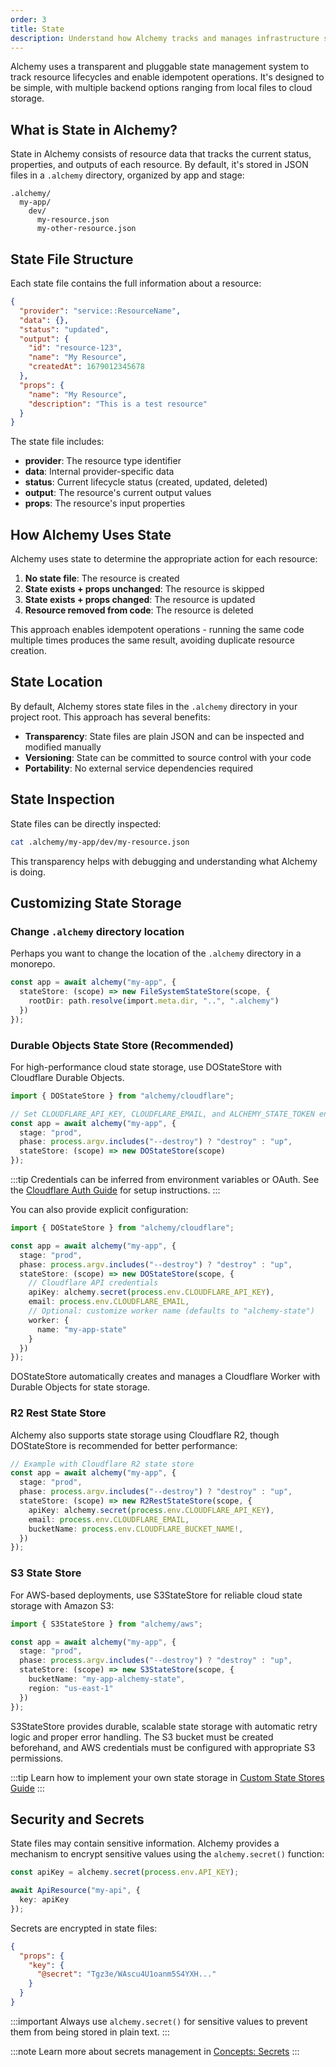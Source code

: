 ```yaml
---
order: 3
title: State
description: Understand how Alchemy tracks and manages infrastructure state using transparent, pluggable storage. Learn about state files, customizing storage backends, and securing sensitive data.
---
```


Alchemy uses a transparent and pluggable state management system to track resource lifecycles and enable idempotent operations. It's designed to be simple, with multiple backend options ranging from local files to cloud storage.

## What is State in Alchemy?

State in Alchemy consists of resource data that tracks the current status, properties, and outputs of each resource. By default, it's stored in JSON files in a `.alchemy` directory, organized by app and stage:

```
.alchemy/
  my-app/
    dev/
      my-resource.json
      my-other-resource.json
```

## State File Structure

Each state file contains the full information about a resource:

```json
{
  "provider": "service::ResourceName",
  "data": {},
  "status": "updated",
  "output": {
    "id": "resource-123",
    "name": "My Resource",
    "createdAt": 1679012345678
  },
  "props": {
    "name": "My Resource",
    "description": "This is a test resource"
  }
}
```

The state file includes:

- **provider**: The resource type identifier
- **data**: Internal provider-specific data
- **status**: Current lifecycle status (created, updated, deleted)
- **output**: The resource's current output values
- **props**: The resource's input properties

## How Alchemy Uses State

Alchemy uses state to determine the appropriate action for each resource:

1. **No state file**: The resource is created
2. **State exists + props unchanged**: The resource is skipped
3. **State exists + props changed**: The resource is updated
4. **Resource removed from code**: The resource is deleted

This approach enables idempotent operations - running the same code multiple times produces the same result, avoiding duplicate resource creation.

## State Location

By default, Alchemy stores state files in the `.alchemy` directory in your project root. This approach has several benefits:

- **Transparency**: State files are plain JSON and can be inspected and modified manually
- **Versioning**: State can be committed to source control with your code
- **Portability**: No external service dependencies required

## State Inspection

State files can be directly inspected:

```bash
cat .alchemy/my-app/dev/my-resource.json
```

This transparency helps with debugging and understanding what Alchemy is doing.

## Customizing State Storage

### Change `.alchemy` directory location

Perhaps you want to change the location of the `.alchemy` directory in a monorepo.

```typescript
const app = await alchemy("my-app", {
  stateStore: (scope) => new FileSystemStateStore(scope, {
    rootDir: path.resolve(import.meta.dir, "..", ".alchemy")
  })
});
```

### Durable Objects State Store (Recommended)

For high-performance cloud state storage, use DOStateStore with Cloudflare Durable Objects.

```typescript
import { DOStateStore } from "alchemy/cloudflare";

// Set CLOUDFLARE_API_KEY, CLOUDFLARE_EMAIL, and ALCHEMY_STATE_TOKEN env vars
const app = await alchemy("my-app", {
  stage: "prod",
  phase: process.argv.includes("--destroy") ? "destroy" : "up",
  stateStore: (scope) => new DOStateStore(scope)
});
```

:::tip
Credentials can be inferred from environment variables or OAuth. See the [Cloudflare Auth Guide](../guides/cloudflare-auth.md) for setup instructions.
:::

You can also provide explicit configuration:

```typescript
import { DOStateStore } from "alchemy/cloudflare";

const app = await alchemy("my-app", {
  stage: "prod", 
  phase: process.argv.includes("--destroy") ? "destroy" : "up",
  stateStore: (scope) => new DOStateStore(scope, {
    // Cloudflare API credentials
    apiKey: alchemy.secret(process.env.CLOUDFLARE_API_KEY),
    email: process.env.CLOUDFLARE_EMAIL,
    // Optional: customize worker name (defaults to "alchemy-state")
    worker: {
      name: "my-app-state"
    }
  })
});
```

DOStateStore automatically creates and manages a Cloudflare Worker with Durable Objects for state storage.


### R2 Rest State Store

Alchemy also supports state storage using Cloudflare R2, though DOStateStore is recommended for better performance:

```typescript
// Example with Cloudflare R2 state store
const app = await alchemy("my-app", {
  stage: "prod",
  phase: process.argv.includes("--destroy") ? "destroy" : "up",
  stateStore: (scope) => new R2RestStateStore(scope, {
    apiKey: alchemy.secret(process.env.CLOUDFLARE_API_KEY),
    email: process.env.CLOUDFLARE_EMAIL,
    bucketName: process.env.CLOUDFLARE_BUCKET_NAME!,
  })
});
```

### S3 State Store

For AWS-based deployments, use S3StateStore for reliable cloud state storage with Amazon S3:

```typescript
import { S3StateStore } from "alchemy/aws";

const app = await alchemy("my-app", {
  stage: "prod",
  phase: process.argv.includes("--destroy") ? "destroy" : "up",
  stateStore: (scope) => new S3StateStore(scope, {
    bucketName: "my-app-alchemy-state",
    region: "us-east-1"
  })
});
```

S3StateStore provides durable, scalable state storage with automatic retry logic and proper error handling. The S3 bucket must be created beforehand, and AWS credentials must be configured with appropriate S3 permissions.

:::tip
Learn how to implement your own state storage in [Custom State Stores Guide](../guides/custom-state-store.md)
:::

## Security and Secrets

State files may contain sensitive information. Alchemy provides a mechanism to encrypt sensitive values using the `alchemy.secret()` function:

```typescript
const apiKey = alchemy.secret(process.env.API_KEY);

await ApiResource("my-api", {
  key: apiKey
});
```

Secrets are encrypted in state files:

```json
{
  "props": {
    "key": {
      "@secret": "Tgz3e/WAscu4U1oanm5S4YXH..."
    }
  }
}
```

:::important
Always use `alchemy.secret()` for sensitive values to prevent them from being stored in plain text.
:::

:::note
Learn more about secrets management in [Concepts: Secrets](./secret.md)
:::
